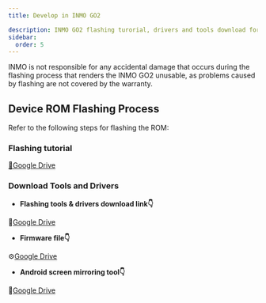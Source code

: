```yaml
---
title: Develop in INMO GO2

description: INMO GO2 flashing turorial, drivers and tools download for development
sidebar:
  order: 5
---
```



<Aside type="danger">INMO is not responsible for any accidental damage that occurs during the flashing process that renders the INMO GO2 unusable, as problems caused by flashing are not covered by the warranty.</Aside>


## Device ROM Flashing Process

Refer to the following steps for flashing the ROM:

### Flashing tutorial

[📄Google Drive](https://drive.google.com/file/d/1aJAwZLHwClDOobjRqayI2NQg_ufZD1i8/view?usp=sharing)

### Download Tools and Drivers

* **Flashing tools & drivers download link👇**

📂[Google Drive](https://drive.google.com/drive/folders/1DBQvTjusouQlca2cIr1O0ZrzYK6p5j0Q?usp=sharing)



* **Firmware file👇**

⚙️[Google Drive](https://drive.google.com/drive/folders/14g5qT8JCf7eHE_B7K74Dr60Ut3Tazajs?usp=sharing)



* **Android screen mirroring tool👇**

&#x20;🔧[Google Drive](https://drive.google.com/drive/folders/1DBQvTjusouQlca2cIr1O0ZrzYK6p5j0Q?usp=sharing)



